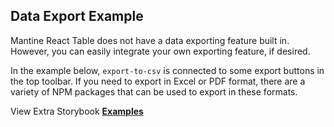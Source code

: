 
<Head>
  <title>Data Export Example - Mantine React Table Docs</title>
  <meta
    name="description"
    content="An example of how to export data to CSV using Mantine React Table."
  />
  <meta
    property="og:title"
    content="Data Exporting Mantine React Table Example"
  />
  <meta
    property="og:description"
    content="Learn how to add data exporting functionality (csv, xls, pdf) to Mantine React Table."
  />
</Head>

## Data Export Example

Mantine React Table does not have a data exporting feature built in. However, you can easily integrate your own exporting feature, if desired.

In the example below, `export-to-csv` is connected to some export buttons in the top toolbar. If you need to export in Excel or PDF format, there are a variety of NPM packages that can be used to export in these formats.

<Example />

View Extra Storybook **[Examples](https://www.mantine-react-table.dev/?path=/story/prop-playground--default)**

